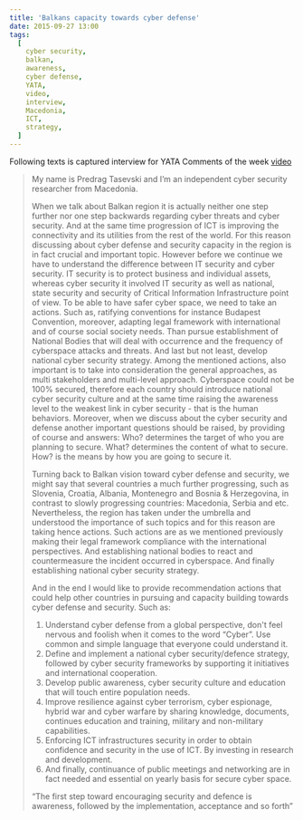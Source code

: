 ```yaml
---
title: 'Balkans capacity towards cyber defense'
date: 2015-09-27 13:00
tags:
  [
    cyber security,
    balkan,
    awareness,
    cyber defense,
    YATA,
    video,
    interview,
    Macedonia,
    ICT,
    strategy,
  ]
---
```


Following texts is captured interview for YATA Comments of the week [video](https://www.youtube.com/embed/LAfOPIBoj8Q)

> My name is Predrag Tasevski and I’m an independent cyber security researcher from Macedonia.
>
> When we talk about Balkan region it is actually neither one step further nor one step backwards regarding cyber threats and cyber security. And at the same time progression of ICT is improving the connectivity and its utilities from the rest of the world. For this reason discussing about cyber defense and security capacity in the region is in fact crucial and important topic.
> However before we continue we have to understand the difference between IT security and cyber security. IT security is to protect business and individual assets, whereas cyber security it involved IT security as well as national, state security and security of Critical Information Infrastructure point of view.
> To be able to have safer cyber space, we need to take an actions. Such as, ratifying conventions for instance Budapest Convention, moreover, adapting legal framework with international and of course social society needs. Than pursue establishment of National Bodies that will deal with occurrence and the frequency of cyberspace attacks and threats. And last but not least, develop national cyber security strategy. Among the mentioned actions, also important is to take into consideration the general approaches, as multi stakeholders and multi-level approach.
> Cyberspace could not be 100% secured, therefore each country should introduce national cyber security culture and at the same time raising the awareness level to the weakest link in cyber security - that is the human behaviors.
> Moreover, when we discuss about the cyber security and defense another important questions should be raised, by providing of course and answers:
> Who? determines the target of who you are planning to secure.
> What? determines the content of what to secure.
> How? is the means by how you are going to secure it.
>
> Turning back to Balkan vision toward cyber defense and security, we might say that several countries a much further progressing, such as Slovenia, Croatia, Albania, Montenegro and Bosnia & Herzegovina, in contrast to slowly progressing countries: Macedonia, Serbia and etc.
> Nevertheless, the region has taken under the umbrella and understood the importance of such topics and for this reason are taking hence actions. Such actions are as we mentioned previously making their legal framework compliance with the international perspectives. And establishing national bodies to react and countermeasure the incident occurred in cyberspace. And finally establishing national cyber security strategy.
>
> And in the end I would like to provide recommendation actions that could help other countries in pursuing and capacity building towards cyber defense and security.
> Such as:
>
> 1. Understand cyber defense from a global perspective, don't feel nervous and foolish when it comes to the word “Cyber”. Use common and simple language that everyone could understand it.
> 2. Define and implement a national cyber security/defence strategy, followed by cyber security frameworks by supporting it initiatives and international cooperation.
> 3. Develop public awareness, cyber security culture and education that will touch entire population needs.
> 4. Improve resilience against cyber terrorism, cyber espionage, hybrid war and cyber warfare by sharing knowledge, documents, continues education and training, military and non-military capabilities.
> 5. Enforcing ICT infrastructures security in order to obtain confidence and security in the use of ICT. By investing in research and development.
> 6. And finally, continuance of public meetings and networking are in fact needed and essential on yearly basis for secure cyber space.
>
> “The first step toward encouraging security and defence is awareness, followed by the implementation, acceptance and so forth”
